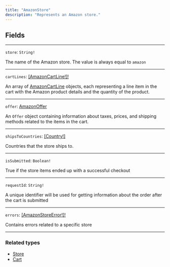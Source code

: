 ```yaml
---
title: "AmazonStore"
description: "Represents an Amazon store."
---
```


## Fields

---

`store`: `String!` 

The name of the Amazon store. The value is always equal to `amazon`

---

`cartLines`: [\[AmazonCartLine!\]!](https://rye-docs.readme.io/api-reference/amazoncartline)

An array of [AmazonCartLine](https://rye-docs.readme.io/api-reference/amazoncartline) objects, each representing a line item in the cart with the Amazon product details and the quantity of the product.

---

`offer`: [AmazonOffer](https://rye-docs.readme.io/api-reference/amazonoffer-1)

An `Offer` object containing information about taxes, prices, and shipping methods related to the items in the cart.

---

`shipsToCountries`: [\[Country!\]](https://rye-docs.readme.io/api-reference/country)

Countries that the store ships to.

---

`isSubmitted`: `Boolean!`

True if the store items ended up with a successful checkout

---

`requestId`: `String!`

A unique identifier will be used for getting information about the order after the cart is submitted

---

`errors`: [\[AmazonStoreError!\]!](/api-reference/amazonstoreerror)

Contains errors related to a specific store

---

### Related types

* [Store](/api-reference/store)
* [Cart](/api-reference/cart-2)